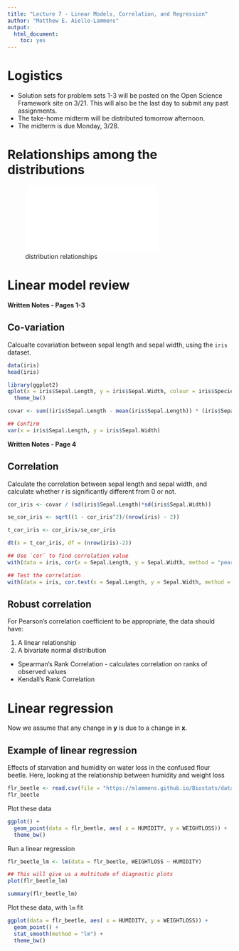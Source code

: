 ```yaml
---
title: "Lecture 7 - Linear Models, Correlation, and Regression"
author: "Matthew E. Aiello-Lammens"
output: 
  html_document: 
    toc: yes
---
```


# Logistics

* Solution sets for problem sets 1-3 will be posted on the Open Science Framework site on 3/21. This will also be the last day to submit any past assignments.
* The take-home midterm will be distributed tomorrow afternoon.
* The midterm is due Monday, 3/28.

# Relationships among the distributions

![distribution relationships](/Volumes/Garage/Professional-Annex/SBU-Grad-School/SBU-Teaching/Biometry-BEE-552-SP13/Figure adapted from Leemis (1986).pdf) 

# Linear model review

**Written Notes - Pages 1-3**

## Co-variation

Calcualte covariation between sepal length and sepal width, using the `iris` dataset.

```r
data(iris)
head(iris)

library(ggplot2)
qplot(x = iris$Sepal.Length, y = iris$Sepal.Width, colour = iris$Species) +
  theme_bw()

covar <- sum((iris$Sepal.Length - mean(iris$Sepal.Length)) * (iris$Sepal.Width - mean(iris$Sepal.Width)))/ (nrow(iris) - 1)

## Confirm
var(x = iris$Sepal.Length, y = iris$Sepal.Width)

```


**Written Notes - Page 4**

## Correlation

Calculate the correlation between sepal length and sepal width, and calculate whether $r$ is significantly different from 0 or not.

```r
cor_iris <- covar / (sd(iris$Sepal.Length)*sd(iris$Sepal.Width))

se_cor_iris <- sqrt((1 - cor_iris^2)/(nrow(iris) - 2))

t_cor_iris <- cor_iris/se_cor_iris

dt(x = t_cor_iris, df = (nrow(iris)-2))

## Use `cor` to find correlation value
with(data = iris, cor(x = Sepal.Length, y = Sepal.Width, method = "pearson"))

## Test the correlation
with(data = iris, cor.test(x = Sepal.Length, y = Sepal.Width, method = "pearson"))


```


## Robust correlation

For Pearson's correlation coefficient to be appropriate, the data should have:

1. A linear relationship
2. A bivariate normal distribution

* Spearman's Rank Correlation - calculates correlation on ranks of observed values
* Kendall's Rank Correlation


# Linear regression

Now we assume that any change in **y** is due to a change in **x**.

## Example of linear regression

Effects of starvation and humidity on water loss in the confused flour beetle.
Here, looking at the relationship between humidity and weight loss

```r
flr_beetle <- read.csv(file = "https://mlammens.github.io/Biostats/data/Logan_Examples/Chapter8/Data/nelson.csv")
flr_beetle
```

Plot these data

```r
ggplot() +
  geom_point(data = flr_beetle, aes( x = HUMIDITY, y = WEIGHTLOSS)) +
  theme_bw()
```

Run a linear regression

```r
flr_beetle_lm <- lm(data = flr_beetle, WEIGHTLOSS ~ HUMIDITY)

## This will give us a multitude of diagnostic plots
plot(flr_beetle_lm)

summary(flr_beetle_lm)
```

Plot these data, with `lm` fit

```r
ggplot(data = flr_beetle, aes( x = HUMIDITY, y = WEIGHTLOSS)) +
  geom_point() +
  stat_smooth(method = "lm") +
  theme_bw()
```

